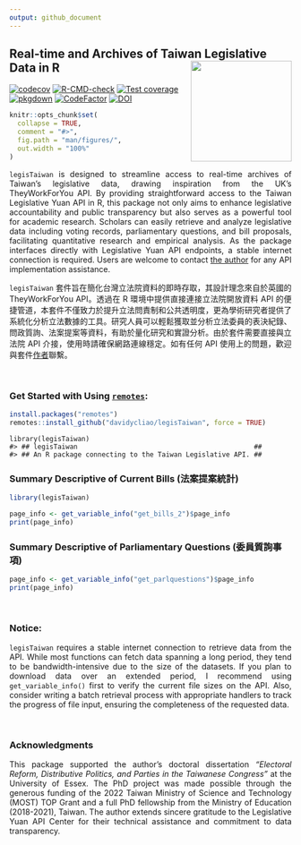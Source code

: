 ```yaml
---
output: github_document
---
```



<!-- README.md is generated from README.Rmd. Please edit that file -->

## Real-time and Archives of Taiwan Legislative Data in R <img src="man/figures/logo.png" align="right" width="180"/>

<!-- badges: start -->

[![codecov](https://codecov.io/gh/davidycliao/legisTaiwan/branch/master/graph/badge.svg?token=HVVTCOE90D)](https://codecov.io/gh/davidycliao/legisTaiwan)
[![R-CMD-check](https://github.com/davidycliao/legisTaiwan/actions/workflows/R-CMD-check.yaml/badge.svg)](https://github.com/davidycliao/legisTaiwan/actions/workflows/R-CMD-check.yaml)
[![Test
coverage](https://github.com/davidycliao/legisTaiwan/actions/workflows/test-coverage.yaml/badge.svg)](https://github.com/davidycliao/legisTaiwan/actions/workflows/test-coverage.yaml)
[![pkgdown](https://github.com/davidycliao/legisTaiwan/actions/workflows/pkgdown.yaml/badge.svg)](https://github.com/davidycliao/legisTaiwan/actions/workflows/pkgdown.yaml)
[![CodeFactor](https://www.codefactor.io/repository/github/davidycliao/legistaiwan/badge)](https://www.codefactor.io/repository/github/davidycliao/legistaiwan)
[![DOI](https://zenodo.org/badge/DOI/10.5281/zenodo.7633962.svg)](https://doi.org/10.5281/zenodo.7633962)
<!-- badges: end -->



```r
knitr::opts_chunk$set(
  collapse = TRUE,
  comment = "#>",
  fig.path = "man/figures/",
  out.width = "100%"
)
```


<div style="text-align: justify">

`legisTaiwan` is designed to streamline access to real-time archives of Taiwan's legislative data, drawing inspiration from the UK's TheyWorkForYou API. By providing straightforward access to the Taiwan Legislative Yuan API in R, this package not only aims to enhance legislative accountability and public transparency but also serves as a powerful tool for academic research. Scholars can easily retrieve and analyze legislative data including voting records, parliamentary questions, and bill proposals, facilitating quantitative research and empirical analysis. As the package interfaces directly with Legislative Yuan API endpoints, a stable internet connection is required. Users are welcome to contact [the author](https://davidycliao.github.io) for any API implementation assistance.

`legisTaiwan` 套件旨在簡化台灣立法院資料的即時存取，其設計理念來自於英國的 TheyWorkForYou API。透過在 R 環境中提供直接連接立法院開放資料 API 的便捷管道，本套件不僅致力於提升立法問責制和公共透明度，更為學術研究者提供了系統化分析立法數據的工具。研究人員可以輕鬆獲取並分析立法委員的表決紀錄、問政質詢、法案提案等資料，有助於量化研究和實證分析。由於套件需要直接與立法院 API 介接，使用時請確保網路連線穩定。如有任何 API 使用上的問題，歡迎與套件[作者](https://davidycliao.github.io)聯繫。

</div>


</div>

<br>



### Get Started with Using [`remotes`](https://github.com/r-lib/remotes):

``` r
install.packages("remotes")
remotes::install_github("davidycliao/legisTaiwan", force = TRUE)
```

```
library(legisTaiwan)
#> ## legisTaiwan                                            ##
#> ## An R package connecting to the Taiwan Legislative API. ##
```


### Summary Descriptive of Current Bills (法案提案統計)
```r
library(legisTaiwan)
```

```r
page_info <- get_variable_info("get_bills_2")$page_info
print(page_info)
```

### Summary Descriptive of Parliamentary Questions (委員質詢事項)

```r
page_info <- get_variable_info("get_parlquestions")$page_info
print(page_info)
```



<br>

### Notice:

<div style="text-align: justify">

`legisTaiwan` requires a stable internet connection to retrieve data
from the API. While most functions can fetch data spanning a long
period, they tend to be bandwidth-intensive due to the size of the
datasets. If you plan to download data over an extended period, I
recommend using `get_variable_info()` first to verify the current file
sizes on the API. Also, consider writing a batch retrieval
process with appropriate handlers to track the progress of file input,
ensuring the completeness of the requested data.

</div>

<br>
 
### Acknowledgments

<div style="text-align: justify">
This package supported the author's doctoral dissertation *"Electoral Reform, Distributive Politics, and Parties in the Taiwanese Congress"* at the University of Essex. The PhD project was made possible through the generous funding of the 2022 Taiwan Ministry of Science and Technology (MOST) TOP Grant and a full PhD fellowship from the Ministry of Education (2018-2021), Taiwan. The author extends sincere gratitude to the Legislative Yuan API Center for their technical assistance and commitment to data transparency.
</div>
